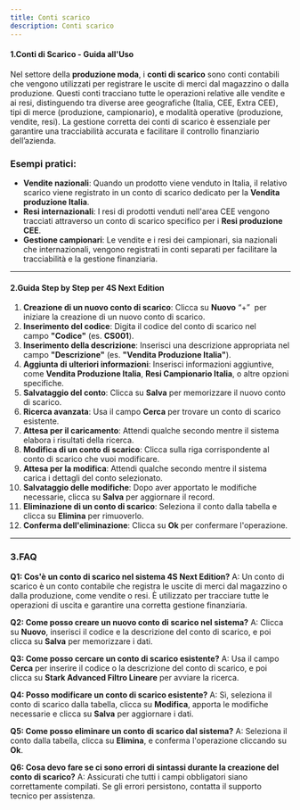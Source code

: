 ```yaml
---
title: Conti scarico
description: Conti scarico
---
```


#### 1.Conti di Scarico - Guida all'Uso

Nel settore della **produzione moda**, i **conti di scarico** sono conti contabili che vengono utilizzati per registrare le uscite di merci dal magazzino o dalla produzione. Questi conti tracciano tutte le operazioni relative alle vendite e ai resi, distinguendo tra diverse aree geografiche (Italia, CEE, Extra CEE), tipi di merce (produzione, campionario), e modalità operative (produzione, vendite, resi). La gestione corretta dei conti di scarico è essenziale per garantire una tracciabilità accurata e facilitare il controllo finanziario dell’azienda.

### Esempi pratici:

* **Vendite nazionali**: Quando un prodotto viene venduto in Italia, il relativo scarico viene registrato in un conto di scarico dedicato per la **Vendita produzione Italia**.
* **Resi internazionali**: I resi di prodotti venduti nell'area CEE vengono tracciati attraverso un conto di scarico specifico per i **Resi produzione CEE**.
* **Gestione campionari**: Le vendite e i resi dei campionari, sia nazionali che internazionali, vengono registrati in conti separati per facilitare la tracciabilità e la gestione finanziaria.

***

#### 2.Guida Step by Step per 4S Next Edition

1. **Creazione di un nuovo conto di scarico**: Clicca su **Nuovo** “+”  per iniziare la creazione di un nuovo conto di scarico.
2. **Inserimento del codice**: Digita il codice del conto di scarico nel campo **"Codice"** (es. **CS001**).
3. **Inserimento della descrizione**: Inserisci una descrizione appropriata nel campo **"Descrizione"** (es. **"Vendita Produzione Italia"**).
4. **Aggiunta di ulteriori informazioni**: Inserisci informazioni aggiuntive, come **Vendita Produzione Italia**, **Resi Campionario Italia**, o altre opzioni specifiche.
5. **Salvataggio del conto**: Clicca su **Salva** per memorizzare il nuovo conto di scarico.
6. **Ricerca avanzata**: Usa il campo **Cerca** per trovare un conto di scarico esistente.
7. **Attesa per il caricamento**: Attendi qualche secondo mentre il sistema elabora i risultati della ricerca.
8. **Modifica di un conto di scarico**: Clicca sulla riga corrispondente al conto di scarico che vuoi modificare.
9. **Attesa per la modifica**: Attendi qualche secondo mentre il sistema carica i dettagli del conto selezionato.
10. **Salvataggio delle modifiche**: Dopo aver apportato le modifiche necessarie, clicca su **Salva** per aggiornare il record.
11. **Eliminazione di un conto di scarico**: Seleziona il conto dalla tabella e clicca su **Elimina** per rimuoverlo.
12. **Conferma dell'eliminazione**: Clicca su **Ok** per confermare l'operazione.

***

### 3.FAQ&#x20;

**Q1: Cos'è un conto di scarico nel sistema 4S Next Edition?**
A: Un conto di scarico è un conto contabile che registra le uscite di merci dal magazzino o dalla produzione, come vendite o resi. È utilizzato per tracciare tutte le operazioni di uscita e garantire una corretta gestione finanziaria.

**Q2: Come posso creare un nuovo conto di scarico nel sistema?**
A: Clicca su **Nuovo**, inserisci il codice e la descrizione del conto di scarico, e poi clicca su **Salva** per memorizzare i dati.

**Q3: Come posso cercare un conto di scarico esistente?**
A: Usa il campo **Cerca** per inserire il codice o la descrizione del conto di scarico, e poi clicca su **Stark Advanced Filtro Lineare** per avviare la ricerca.

**Q4: Posso modificare un conto di scarico esistente?**
A: Sì, seleziona il conto di scarico dalla tabella, clicca su **Modifica**, apporta le modifiche necessarie e clicca su **Salva** per aggiornare i dati.

**Q5: Come posso eliminare un conto di scarico dal sistema?**
A: Seleziona il conto dalla tabella, clicca su **Elimina**, e conferma l'operazione cliccando su **Ok**.

**Q6: Cosa devo fare se ci sono errori di sintassi durante la creazione del conto di scarico?**
A: Assicurati che tutti i campi obbligatori siano correttamente compilati. Se gli errori persistono, contatta il supporto tecnico per assistenza.